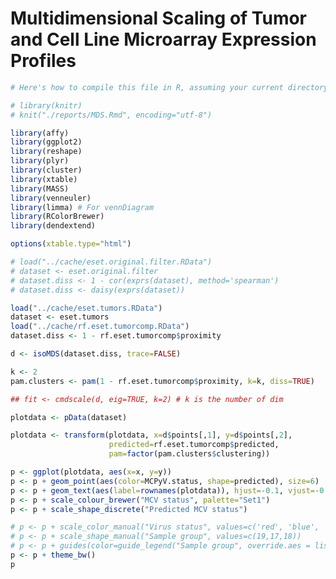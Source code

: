Multidimensional Scaling of Tumor and Cell Line Microarray Expression Profiles
========================================================

```r
# Here's how to compile this file in R, assuming your current directory is the repository root:

# library(knitr)
# knit("./reports/MDS.Rmd", encoding="utf-8")

library(affy)
library(ggplot2)
library(reshape)
library(plyr)
library(cluster)
library(xtable)
library(MASS)
library(venneuler)
library(limma) # For vennDiagram
library(RColorBrewer)
library(dendextend)

options(xtable.type="html")
```

```r
# load("../cache/eset.original.filter.RData")
# dataset <- eset.original.filter
# dataset.diss <- 1 - cor(exprs(dataset), method='spearman')
# dataset.diss <- daisy(exprs(dataset))

load("../cache/eset.tumors.RData")
dataset <- eset.tumors
load("../cache/rf.eset.tumorcomp.RData")
dataset.diss <- 1 - rf.eset.tumorcomp$proximity

```

``` r
d <- isoMDS(dataset.diss, trace=FALSE)

k <- 2
pam.clusters <- pam(1 - rf.eset.tumorcomp$proximity, k=k, diss=TRUE)
```

``` r
## fit <- cmdscale(d, eig=TRUE, k=2) # k is the number of dim

plotdata <- pData(dataset)

plotdata <- transform(plotdata, x=d$points[,1], y=d$points[,2], 
                      predicted=rf.eset.tumorcomp$predicted,
                      pam=factor(pam.clusters$clustering))

p <- ggplot(plotdata, aes(x=x, y=y))
p <- p + geom_point(aes(color=MCPyV.status, shape=predicted), size=6)
p <- p + geom_text(aes(label=rownames(plotdata)), hjust=-0.1, vjust=-0.75, size=4)
p <- p + scale_colour_brewer("MCV status", palette="Set1")
p <- p + scale_shape_discrete("Predicted MCV status")

# p <- p + scale_color_manual("Virus status", values=c('red', 'blue', 'green'))
# p <- p + scale_shape_manual("Sample group", values=c(19,17,18))
# p <- p + guides(color=guide_legend("Sample group", override.aes = list(shape=c(19,19,19,19,17,17))))
p <- p + theme_bw()
p
```
